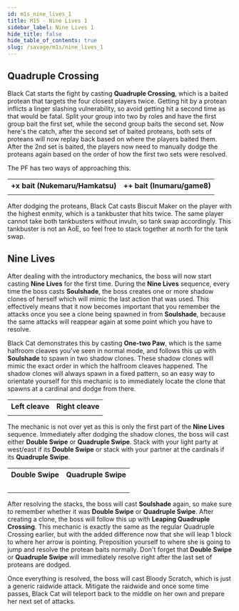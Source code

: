 ```yaml
---
id: m1s_nine_lives_1
title: M1S - Nine Lives 1
sidebar_label: Nine Lives 1
hide_title: false
hide_table_of_contents: true
slug: /savage/m1s/nine_lives_1
---
```


## Quadruple Crossing

Black Cat starts the fight by casting <strong>Quadruple Crossing</strong>, which is a baited protean that targets the four closest players twice. Getting hit by a protean inflicts a linger slashing vulnerability, so avoid getting hit a second time as that would be fatal. Split your group into two by roles and have the first group bait the first set, while the second group baits the second set. Now here's the catch, after the second set of baited proteans, both sets of proteans will now replay back based on where the players baited them. After the 2nd set is baited, the players now need to manually dodge the proteans again based on the order of how the first two sets were resolved.

The PF has two ways of approaching this.

<table>
    <tr>
        <th>+x bait (Nukemaru/Hamkatsu)</th>
        <th>++ bait (Inumaru/game8)</th>
    </tr>
    <tr>
        <td><KittenAsset path='m1s/quadruple_crossing_nukemaru_1.gif' /></td>
        <td><KittenAsset path='m1s/quadruple_crossing_inumaru_1.gif' /></td>
    </tr>
</table>

After dodging the proteans, Black Cat casts <Tankbuster>Biscuit Maker</Tankbuster> on the player with the highest enmity, which is a tankbuster that hits twice. The same player cannot take both tankbusters without invuln, so tank swap accordingly. This tankbuster is not an AoE, so feel free to stack together at north for the tank swap.

<KittenAsset path='m1s/biscuit_maker_1.gif' />


## Nine Lives

After dealing with the introductory mechanics, the boss will now start casting <strong>Nine Lives</strong> for the first time. During the <strong>Nine Lives</strong> sequence, every time the boss casts <strong>Soulshade</strong>, the boss creates one or more shadow clones of herself which will mimic the last action that was used. This effectively means that it now becomes important that you remember the attacks once you see a clone being spawned in from <strong>Soulshade</strong>, because the same attacks will reappear again at some point which you have to resolve.

Black Cat demonstrates this by casting <strong>One-two Paw</strong>, which is the same halfroom cleaves you've seen in normal mode, and follows this up with <strong>Soulshade</strong> to spawn in two shadow clones. These shadow clones will mimic the exact order in which the halfroom cleaves happened. The shadow clones will always spawn in a fixed pattern, so an easy way to orientate yourself for this mechanic is to immediately locate the clone that spawns at a cardinal and dodge from there.

<table width='60%'>
    <tr>
        <th>Left cleave</th>
        <th>Right cleave</th>
    </tr>
    <tr>
        <td><KittenAsset path='m1s/nine_lives_one-two_paw_1.png' /></td>
        <td><KittenAsset path='m1s/nine_lives_one-two_paw_2.png' /></td>
    </tr>
</table>

The mechanic is not over yet as this is only the first part of the <strong>Nine Lives</strong> sequence. Immediately after dodging the shadow clones, the boss will cast either <strong>Double Swipe</strong> or <strong>Quadruple Swipe</strong>. Stack with your light party at west/east if its <strong>Double Swipe</strong> or stack with your partner at the cardinals if its <strong>Quadruple Swipe</strong>.

<table width='75%'>
    <tr>
        <th>Double Swipe</th>
        <th>Quadruple Swipe</th>
    </tr>
    <tr>
        <td><KittenAsset path='m1s/nine_lives_double_swipe_1.gif' /><br /><KittenAsset path='m1s/nine_lives_double_swipe_1.png' /></td>
        <td><KittenAsset path='m1s/nine_lives_quadruple_swipe_1.gif' /><br /><KittenAsset path='m1s/nine_lives_quadruple_swipe_1.png' /></td>
    </tr>
</table>

After resolving the stacks, the boss will cast <strong>Soulshade</strong> again, so make sure to remember whether it was <strong>Double Swipe</strong> or <strong>Quadruple Swipe</strong>. After creating a clone, the boss will follow this up with <strong>Leaping Quadruple Crossing</strong>. This mechanic is exactly the same as the regular Quadruple Crossing earlier, but with the added difference now that she will leap 1 block to where her arrow is pointing. Preposition yourself to where she is going to jump and resolve the protean baits normally. Don't forget that <strong>Double Swipe</strong> or <strong>Quadruple Swipe</strong> will immediately resolve right after the last set of proteans are dodged.

<KittenAsset path='m1s/nine_lives_leaping_quadruple_crossing_1.gif' />

Once everything is resolved, the boss will cast <Raidwide>Bloody Scratch</Raidwide>, which is just a generic raidwide attack. Mitigate the raidwide and once some time passes, Black Cat will teleport back to the middle on her own and prepare her next set of attacks.